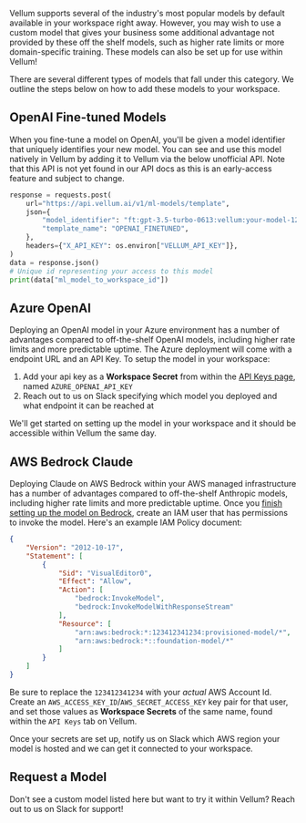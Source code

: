 Vellum supports several of the industry's most popular models by default available in your workspace right away. However, you may wish to use a custom model that gives your business some additional advantage not provided by these off the shelf models, such as higher rate limits or more domain-specific training. These models can also be set up for use within Vellum!

There are several different types of models that fall under this category. We outline the steps below on how to add these models to your workspace.

## OpenAI Fine-tuned Models

When you fine-tune a model on OpenAI, you'll be given a model identifier that uniquely identifies your new model. You can see and use this model natively in Vellum by adding it to Vellum via the below unofficial API. Note that this API is not yet found in our API docs as this is an early-access feature and subject to change.

```python
response = requests.post(
    url="https://api.vellum.ai/v1/ml-models/template",
    json={
        "model_identifier": "ft:gpt-3.5-turbo-0613:vellum:your-model-1234567890",
        "template_name": "OPENAI_FINETUNED",
    },
    headers={"X_API_KEY": os.environ["VELLUM_API_KEY"]},
)
data = response.json()
# Unique id representing your access to this model
print(data["ml_model_to_workspace_id"])
```

## Azure OpenAI

Deploying an OpenAI model in your Azure environment has a number of advantages compared to off-the-shelf OpenAI models, including higher rate limits and more predictable uptime. The Azure deployment will come with a endpoint URL and an API Key. To setup the model in your workspace:

1. Add your api key as a **Workspace Secret** from within the [API Keys page](https://app.vellum.ai/api-keys), named `AZURE_OPENAI_API_KEY`
2. Reach out to us on Slack specifying which model you deployed and what endpoint it can be reached at

We'll get started on setting up the model in your workspace and it should be accessible within Vellum the same day.

## AWS Bedrock Claude

Deploying Claude on AWS Bedrock within your AWS managed infrastructure has a number of advantages compared to off-the-shelf Anthropic models, including higher rate limits and more predictable uptime. Once you [finish setting up the model on Bedrock](https://docs.aws.amazon.com/bedrock/latest/userguide/setting-up.html), create an IAM user that has permissions to invoke the model. Here's an example IAM Policy document:

```json
{
    "Version": "2012-10-17",
    "Statement": [
        {
            "Sid": "VisualEditor0",
            "Effect": "Allow",
            "Action": [
                "bedrock:InvokeModel",
                "bedrock:InvokeModelWithResponseStream"
            ],
            "Resource": [
                "arn:aws:bedrock:*:123412341234:provisioned-model/*",
                "arn:aws:bedrock:*::foundation-model/*"
            ]
        }
    ]
}
```

Be sure to replace the `123412341234` with your _actual_ AWS Account Id. Create an `AWS_ACCESS_KEY_ID`/`AWS_SECRET_ACCESS_KEY` key pair for that user, and set those values as **Workspace Secrets** of the same name, found within the `API Keys` tab on Vellum.

Once your secrets are set up, notify us on Slack which AWS region your model is hosted and we can get it connected to your workspace.

## Request a Model

Don't see a custom model listed here but want to try it within Vellum? Reach out to us on Slack for support!
